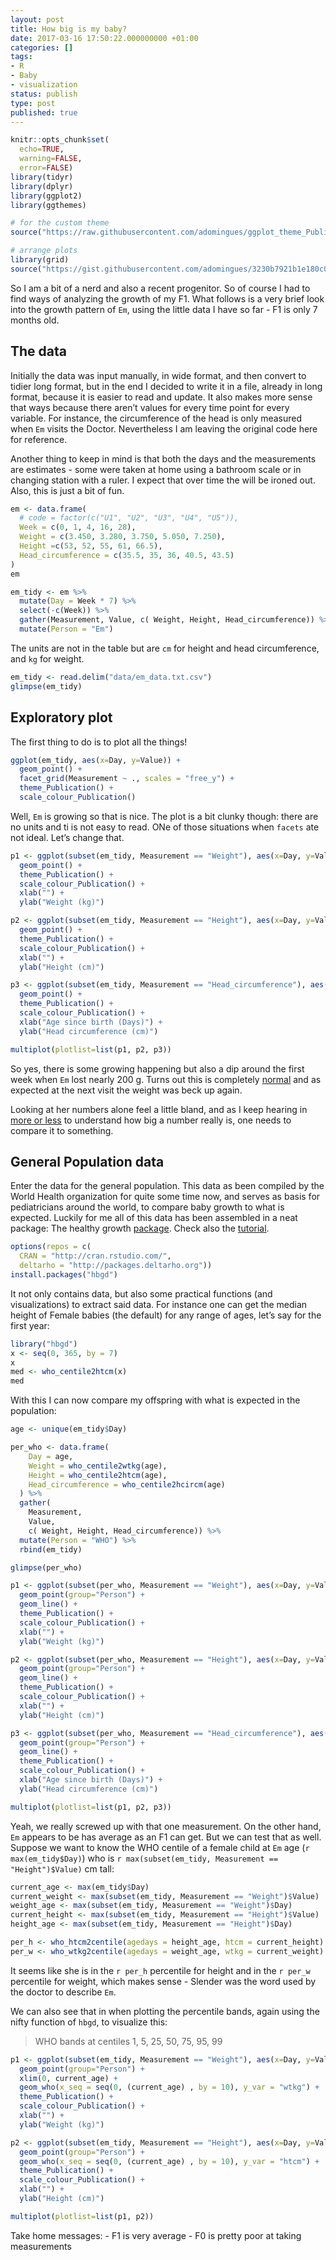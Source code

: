 ```yaml
---
layout: post
title: How big is my baby?
date: 2017-03-16 17:50:22.000000000 +01:00
categories: []
tags:
- R
- Baby
- visualization
status: publish
type: post
published: true
---
```



```r
knitr::opts_chunk$set(
  echo=TRUE,
  warning=FALSE,
  error=FALSE)
library(tidyr)
library(dplyr)
library(ggplot2)
library(ggthemes)

# for the custom theme
source("https://raw.githubusercontent.com/adomingues/ggplot_theme_Publication/master/R/ggplot_theme_Publication.R")

# arrange plots
library(grid)
source("https://gist.githubusercontent.com/adomingues/3230b7921b1e180c0479f712853f4c4f/raw/c5334d6dc4af472a00568259a9337b428f1afc80/multiplot.r")
```


So I am a bit of a nerd and also a recent progenitor. So of course I had to find ways of analyzing the growth of my F1. What follows is a very brief look into the growth pattern of `Em`, using the little data I have so far - F1 is only 7 months old. 


## The data

Initially the data was input manually, in wide format, and then convert to tidier long format, but in the end I decided to write it in a file, already in long format, because it is easier to read and update. It also makes more sense that ways because there aren't values for every time point for every variable. For instance, the circumference of the head is only measured when `Em` visits the Doctor. Nevertheless I am leaving the original code here for reference.

Another thing to keep in mind is that both the days and the measurements are estimates - some were taken at home using a bathroom scale or in changing station with a ruler. I expect that over time the will be ironed out. Also, this is just a bit of fun. 


```r
em <- data.frame(
  # code = factor(c("U1", "U2", "U3", "U4", "U5")),
  Week = c(0, 1, 4, 16, 28),
  Weight = c(3.450, 3.280, 3.750, 5.050, 7.250),
  Height =c(53, 52, 55, 61, 66.5),
  Head_circumference = c(35.5, 35, 36, 40.5, 43.5)
)
em

em_tidy <- em %>%
  mutate(Day = Week * 7) %>% 
  select(-c(Week)) %>%
  gather(Measurement, Value, c( Weight, Height, Head_circumference)) %>%
  mutate(Person = "Em")

```

The units are not in the table but are `cm` for height and head circumference, and `kg` for weight.

```r
em_tidy <- read.delim("data/em_data.txt.csv")
glimpse(em_tidy)

```

## Exploratory plot

The first thing to do is to plot all the things!

```r
ggplot(em_tidy, aes(x=Day, y=Value)) +
  geom_point() + 
  facet_grid(Measurement ~ ., scales = "free_y") +
  theme_Publication() +
  scale_colour_Publication()
```

Well, `Em` is growing so that is nice. The plot is a bit clunky though: there are no units and ti is not easy to read. ONe of those situations when `facets` ate not ideal. Let's change that.

```r

p1 <- ggplot(subset(em_tidy, Measurement == "Weight"), aes(x=Day, y=Value)) +
  geom_point() +
  theme_Publication() +
  scale_colour_Publication() +
  xlab("") +
  ylab("Weight (kg)") 

p2 <- ggplot(subset(em_tidy, Measurement == "Height"), aes(x=Day, y=Value)) +
  geom_point() +
  theme_Publication() +
  scale_colour_Publication() +
  xlab("") +
  ylab("Height (cm)") 

p3 <- ggplot(subset(em_tidy, Measurement == "Head_circumference"), aes(x=Day, y=Value)) +
  geom_point() +
  theme_Publication() +
  scale_colour_Publication() +
  xlab("Age since birth (Days)") +
  ylab("Head circumference (cm)") 

multiplot(plotlist=list(p1, p2, p3))
```

So yes, there is some growing happening but also a dip around the first week when `Em` lost nearly 200 g. Turns out this is completely [normal](http://www.nhs.uk/Conditions/pregnancy-and-baby/Pages/baby-weight-and-height.aspx) and as expected at the next visit the weight was beck up again.

Looking at her numbers alone feel a little bland, and as I keep hearing in [more or less](http://www.bbc.co.uk/programmes/b006qshd) to understand how big a number really is, one needs to compare it to something.  


## General Population data

Enter the data for the general population. This data as been compiled by the World Health organization for quite some time now, and serves as basis for pediatricians around the world, to compare baby growth to what is expected. Luckily for me all of this data has been assembled in a neat package: The healthy growth [package](https://github.com/hafen/hbgd). Check also the [tutorial](https://hbgdki.github.io/hbgd/).

```r
options(repos = c(
  CRAN = "http://cran.rstudio.com/",
  deltarho = "http://packages.deltarho.org"))
install.packages("hbgd")
```

It not only contains data, but also some practical functions (and visualizations) to extract said data. For instance one can get the median height of Female babies (the default) for any range of ages, let's say for the first year: 

```r
library("hbgd")
x <- seq(0, 365, by = 7)
x
med <- who_centile2htcm(x)
med
```

With this I can now compare my offspring with what is expected  in the population:

```r
age <- unique(em_tidy$Day)

per_who <- data.frame(
    Day = age,
    Weight = who_centile2wtkg(age),
    Height = who_centile2htcm(age),
    Head_circumference = who_centile2hcircm(age)
  ) %>%
  gather(
    Measurement,
    Value,
    c( Weight, Height, Head_circumference)) %>%
  mutate(Person = "WHO") %>%
  rbind(em_tidy)

glimpse(per_who)
```

```r
p1 <- ggplot(subset(per_who, Measurement == "Weight"), aes(x=Day, y=Value, color=Person)) +
  geom_point(group="Person") +
  geom_line() +
  theme_Publication() +
  scale_colour_Publication() +
  xlab("") +
  ylab("Weight (kg)") 

p2 <- ggplot(subset(per_who, Measurement == "Height"), aes(x=Day, y=Value, color=Person)) +
  geom_point(group="Person") +
  geom_line() +
  theme_Publication() +
  scale_colour_Publication() +
  xlab("") +
  ylab("Height (cm)") 

p3 <- ggplot(subset(per_who, Measurement == "Head_circumference"), aes(x=Day, y=Value, color=Person)) +
  geom_point(group="Person") +
  geom_line() +
  theme_Publication() +
  scale_colour_Publication() +
  xlab("Age since birth (Days)") +
  ylab("Head circumference (cm)") 

multiplot(plotlist=list(p1, p2, p3))

```

Yeah, we really screwed up with that one measurement. On the other hand, `Em` appears to be has average as an F1 can get. But we can test that as well. Suppose we want to know the WHO centile of a female child at `Em` age (`r max(em_tidy$Day)`) who is `r max(subset(em_tidy, Measurement == "Height")$Value)` cm tall:

```r
current_age <- max(em_tidy$Day)
current_weight <- max(subset(em_tidy, Measurement == "Weight")$Value)
weight_age <- max(subset(em_tidy, Measurement == "Weight")$Day)
current_height <- max(subset(em_tidy, Measurement == "Height")$Value)
height_age <- max(subset(em_tidy, Measurement == "Height")$Day)

per_h <- who_htcm2centile(agedays = height_age, htcm = current_height)
per_w <- who_wtkg2centile(agedays = weight_age, wtkg = current_weight)
```

It seems like she is in the `r per_h` percentile for height and in the `r per_w` percentile for weight, which makes sense - Slender was the word used by the doctor to describe `Em`.

We can also see that in when plotting the percentile bands, again using the nifty function of `hbgd`, to visualize this:

>  WHO bands at centiles 1, 5, 25, 50, 75, 95, 99


```r
p1 <- ggplot(subset(em_tidy, Measurement == "Weight"), aes(x=Day, y=Value, color=Person)) +
  geom_point(group="Person") +
  xlim(0, current_age) +
  geom_who(x_seq = seq(0, (current_age) , by = 10), y_var = "wtkg") +
  theme_Publication() + 
  scale_colour_Publication() +
  xlab("") +
  ylab("Weight (kg)") 

p2 <- ggplot(subset(em_tidy, Measurement == "Height"), aes(x=Day, y=Value, color=Person)) +
  geom_point(group="Person") +
  geom_who(x_seq = seq(0, (current_age) , by = 10), y_var = "htcm") +
  theme_Publication() + 
  scale_colour_Publication() +
  xlab("") +
  ylab("Height (cm)") 

multiplot(plotlist=list(p1, p2))

```

Take home messages: 
- F1 is very average
- F0 is pretty poor at taking measurements
